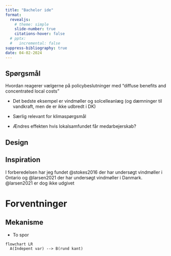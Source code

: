 ```yaml
---
title: "Bachelor ide"
format:
  revealjs:
    # theme: simple
    slide-number: true
    citations-hover: false
  # pptx:
  #   incremental: false
suppress-bibliography: true
date: 04-02-2024
---
```


## Spørgsmål

Hvordan reagerer vælgerne på policybeslutninger med "diffuse benefits and concentrated local costs"

- Det bedste eksempel er vindmøller og solcelleanlæg (og dæmninger til vandkraft, men de er ikke udbredt i DK)

- Særlig relevant for klimaspørgsmål
- Ændres effekten hvis lokalsamfundet får medarbejerskab?

## Design

## Inspiration

I forberedelsen har jeg fundet @stokes2016 der har undersøgt vindmøller i Ontario og @larsen2021 der har undersøgt vindmøller i Danmark.
@larsen2021 er dog ikke udgivet

# Forventninger

## Mekanisme

- To spor

```mermaid
flowchart LR
  A(Indepent var) --> B(rund kant)
```